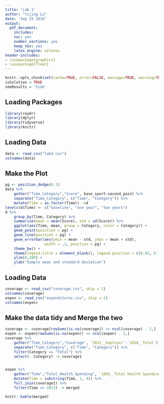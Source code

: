 ```yaml
---
title: 'Lab 2'
author: "Yijing Lu"
date: 'Sep 25 2018'
output:
  pdf_document:
    includes:
    toc: yes
    number_sections: yes
    keep_tex: yes
    latex_engine: xelatex
header-includes: 
- \usepackage{graphicx}
- \usepackage{float}
---
```


```r
knitr::opts_chunk$set(cache=TRUE, error=FALSE, message=TRUE, warning=TRUE)
isSolution = TRUE
seeResults = 'hide'
```

## Loading Packages
```r
library(readr)
library(dplyr)
library(tidyverse)
library(knitr)
```

## Loading Data
```r
data <- read_csv("lab2.csv")
colnames(data)
```

## Make the Plot
```r
pg <- position_dodge(0.1)
data %>%
    gather("Time_Category","Score", base_sport:second_pain) %>%
    separate("Time_Category", c("Time", "Category")) %>%
    mutate(Time = as.factor(Time)) ->d
levels(d$Time) <- c("baseline", "one year", "two years")
d %>%
    group_by(Time, Category) %>%
    summarise(mean = mean(Score), std = sd(Score)) %>%
    ggplot(aes(Time, mean, group = Category, color = Category)) +
    geom_point(position = pg) + 
    geom_line(position = pg) +
    geom_errorbar(aes(ymin = mean - std, ymax = mean + std), 
                  width = .1, position = pg) +
    theme_bw() +
    theme(legend.title = element_blank(), legend.position = c(0.92, 0.14)) +
    ylim(0,100) +
    ylab("Sample mean and standard deviation")
```

## Loading Data
```r
coverage <- read_csv("coverage.csv", skip = 2)
colnames(coverage)
expen <- read_csv("expenditures.csv", skip = 2)
colnames(expen)
```

## Make the data tidy and Merge the two
```r
coverage <- coverage[rowSums(is.na(coverage)) <= ncol(coverage) - 2,]
expen <- expen[rowSums(is.na(expen)) <= ncol(expen) - 2,]
coverage %>%
    gather("Time_Category","Coverage", `2013__Employer`:`2016__Total`) %>%
    separate("Time_Category", c("Time", "Category")) %>%
    filter(Category == "Total") %>%
    select(- Category) -> coverage1


expen %>%
    gather("Time","Total_Health_Spending", `1991__Total Health Spending`:`2014__Total Health Spending`) %>%
    mutate(Time = substring(Time, 1, 4)) %>%
    full_join(coverage1) %>%
    filter(Time >= 2013) -> merged

knitr::kable(merged)
```
